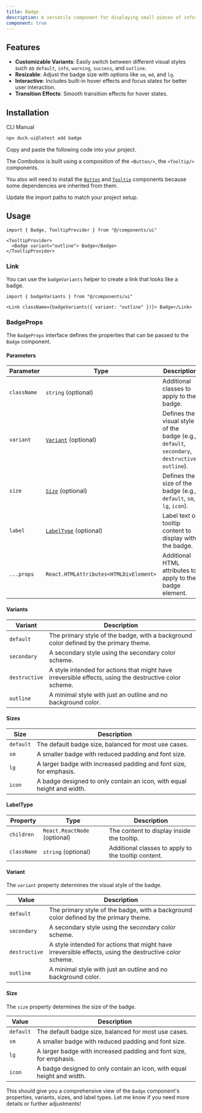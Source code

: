 ```yaml
---
title: Badge
description: A versatile component for displaying small pieces of information or status indicators.
component: true
---
```


<ComponentPreview name="BadgeMainDemo" description="A badge" />



## Features

- **Customizable Variants**: Easily switch between different visual styles such as `default`, `info`, `warning`, `success`, and `outline`.
- **Resizable**: Adjust the badge size with options like `sm`, `md`, and `lg`.
- **Interactive**: Includes built-in hover effects and focus states for better user interaction.
- **Transition Effects**: Smooth transition effects for hover states.

## Installation

<Tabs defaultValue="cli">

<TabsList>
  <TabsTrigger value="cli">CLI</TabsTrigger>
  <TabsTrigger value="manual">Manual</TabsTrigger>
</TabsList>
<TabsContent value="cli">

```bash
npx duck-ui@latest add badge
```

</TabsContent>

<TabsContent value="manual">

<Steps>

<Step>Copy and paste the following code into your project.</Step>

<ComponentSource name="Badge" />

<Step>The Combobox is built using a composition of the `<Button/>`, the `<Tooltip/>` components.</Step>

<Step>You also will need to install the [`Button`](/docs/components/Command#installation) and
    [`Tooltip`](/docs/components/Tooltip#installation) components because some dependencies
    are inherited from them.</Step>

<Step>Update the import paths to match your project setup.</Step>

</Steps>

</TabsContent>

</Tabs>

## Usage

```tsx
import { Badge, TooltipProvider } from "@/components/ui"
```

```tsx
<TooltipProvider>
  <Badge variant="outline"> Badge</Badge>
</TooltipProvider>

```

### Link

You can use the `badgeVariants` helper to create a link that looks like a badge.

```tsx
import { badgeVariants } from "@/components/ui"
```

```tsx
<Link className={badgeVariants({ variant: "outline" })}> Badge</Link>
```

### BadgeProps

The `BadgeProps` interface defines the properties that can be passed to the `Badge` component.

#### Parameters

| Parameter       | Type                                                       | Description                                                                                   |
| --------------- | ---------------------------------------------------------- | --------------------------------------------------------------------------------------------- |
| `className`     | `string` (optional)                                        | Additional classes to apply to the badge.                                                    |
| `variant`       | [`Variant`](#variant) (optional)                           | Defines the visual style of the badge (e.g., `default`, `secondary`, `destructive`, `outline`). |
| `size`          | [`Size`](#size) (optional)                                 | Defines the size of the badge (e.g., `default`, `sm`, `lg`, `icon`).                         |
| `label`         | [`LabelType`](#labeltype) (optional)                       | Label text or tooltip content to display with the badge.                                     |
| `...props`      | `React.HTMLAttributes<HTMLDivElement>`                      | Additional HTML attributes to apply to the badge element.                                    |

#### Variants

| Variant         | Description                                                                                       |
| --------------- | ------------------------------------------------------------------------------------------------- |
| `default`       | The primary style of the badge, with a background color defined by the primary theme.            |
| `secondary`     | A secondary style using the secondary color scheme.                                               |
| `destructive`   | A style intended for actions that might have irreversible effects, using the destructive color scheme. |
| `outline`       | A minimal style with just an outline and no background color.                                     |

#### Sizes

| Size            | Description                                                                                       |
| --------------- | ------------------------------------------------------------------------------------------------- |
| `default`       | The default badge size, balanced for most use cases.                                             |
| `sm`            | A smaller badge with reduced padding and font size.                                              |
| `lg`            | A larger badge with increased padding and font size, for emphasis.                               |
| `icon`          | A badge designed to only contain an icon, with equal height and width.                           |

#### LabelType

| Property        | Type                                                       | Description                                                                                   |
| --------------- | ---------------------------------------------------------- | --------------------------------------------------------------------------------------------- |
| `children`      | `React.ReactNode` (optional)                               | The content to display inside the tooltip.                                                    |
| `className`     | `string` (optional)                                        | Additional classes to apply to the tooltip content.                                           |

#### Variant

The `variant` property determines the visual style of the badge.

| Value           | Description                                                                                       |
| --------------- | ------------------------------------------------------------------------------------------------- |
| `default`       | The primary style of the badge, with a background color defined by the primary theme.            |
| `secondary`     | A secondary style using the secondary color scheme.                                               |
| `destructive`   | A style intended for actions that might have irreversible effects, using the destructive color scheme. |
| `outline`       | A minimal style with just an outline and no background color.                                     |

#### Size

The `size` property determines the size of the badge.

| Value           | Description                                                                                       |
| --------------- | ------------------------------------------------------------------------------------------------- |
| `default`       | The default badge size, balanced for most use cases.                                             |
| `sm`            | A smaller badge with reduced padding and font size.                                              |
| `lg`            | A larger badge with increased padding and font size, for emphasis.                               |
| `icon`          | A badge designed to only contain an icon, with equal height and width.                           |

This should give you a comprehensive view of the `Badge` component's properties, variants, sizes, and label types. Let me know if you need more details or further adjustments!
